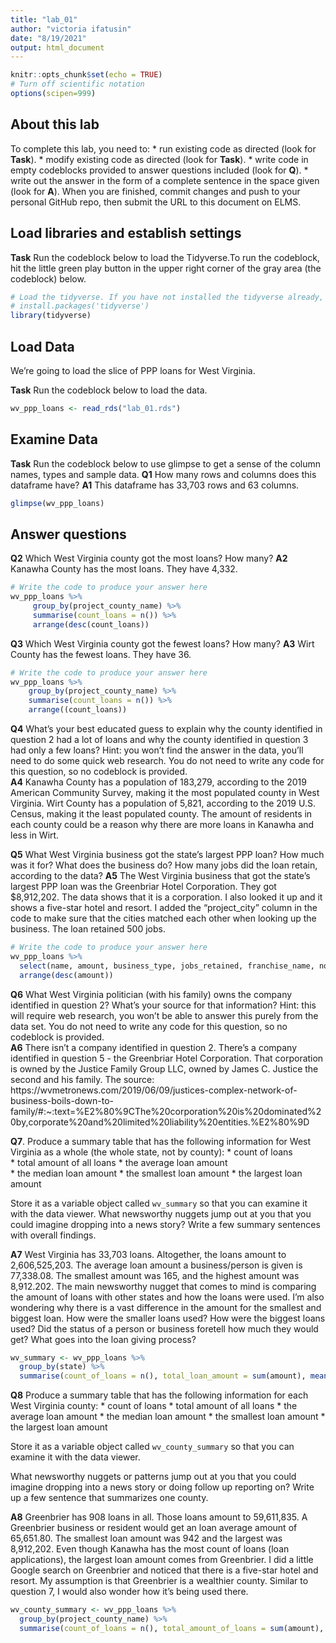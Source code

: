 ```yaml
---
title: "lab_01"
author: "victoria ifatusin"
date: "8/19/2021"
output: html_document
---
```


```r
knitr::opts_chunk$set(echo = TRUE)
# Turn off scientific notation
options(scipen=999)
```

## About this lab

To complete this lab, you need to:
* run existing code as directed (look for **Task**). 
* modify existing code as directed (look for **Task**).
* write code in empty codeblocks provided to answer questions included (look for **Q**). 
* write out the answer in the form of a complete sentence in the space given (look for **A**). 
When you are finished, commit changes and push to your personal GitHub repo, then submit the URL to this document on ELMS. 

## Load libraries and establish settings

**Task** Run the codeblock below to load the Tidyverse.To run the codeblock, hit the little green play button in the upper right corner of the gray area (the codeblock) below.

```r


# Load the tidyverse. If you have not installed the tidyverse already, remove the # from the next line and run it first.  
# install.packages('tidyverse')
library(tidyverse)
```

## Load Data 

We're going to load the slice of PPP loans for West Virginia.

**Task** Run the codeblock below to load the data. 

```r
wv_ppp_loans <- read_rds("lab_01.rds")
```

## Examine Data

**Task** Run the codeblock below to use glimpse to get a sense of the column names, types and sample data. 
**Q1** How many rows and columns does this dataframe have?
**A1** This dataframe has 33,703 rows and 63 columns.  

```r
glimpse(wv_ppp_loans)
```

## Answer questions

**Q2** Which West Virginia county got the most loans? How many?
**A2** Kanawha County has the most loans. They have 4,332.

```r
# Write the code to produce your answer here
wv_ppp_loans %>%
     group_by(project_county_name) %>%
     summarise(count_loans = n()) %>%
     arrange(desc(count_loans)) 
```
**Q3** Which West Virginia county got the fewest loans? How many?
**A3** Wirt County has the fewest loans. They have 36. 

```r
# Write the code to produce your answer here
wv_ppp_loans %>%
    group_by(project_county_name) %>%
    summarise(count_loans = n()) %>%
    arrange((count_loans))
```
**Q4** What's your best educated guess to explain why the county identified in question 2 had a lot of loans and why the county identified in question 3 had only a few loans? Hint: you won't find the answer in the data, you'll need to do some quick web research. You do not need to write any code for this question, so no codeblock is provided.  
**A4** Kanawha County has a population of 183,279, according to the 2019 American Community Survey, making it the most populated county in West Virginia. Wirt County has a population of 5,821, according to the 2019 U.S. Census, making it the least populated county. The amount of residents in each county could be a reason why there are more loans in Kanawha and less in Wirt. 


**Q5** What West Virginia business got the state's largest PPP loan? How much was it for? What does the business do? How many jobs did the loan retain, according to the data?
**A5** The West Virginia business that got the state's largest PPP loan was the Greenbriar Hotel Corporation. They got $8,912,202. The data shows that it is a corporation. I also looked it up and it shows a five-star hotel and resort. I added the "project_city" column in the code to make sure that the cities matched each other when looking up the business. The loan retained 500 jobs.

```r
# Write the code to produce your answer here
wv_ppp_loans %>% 
  select(name, amount, business_type, jobs_retained, franchise_name, non_profit, franchise_name, project_city) %>% 
  arrange(desc(amount))


```


**Q6** What West Virginia politician (with his family) owns the company identified in question 2? What's your source for that information? Hint: this will require web research, you won't be able to answer this purely from the data set.  You do not need to write any code for this question, so no codeblock is provided.  
**A6** There isn't a company identified in question 2. There's a company identified in question 5 - the Greenbriar Hotel Corporation. That corporation is owned by the Justice Family Group LLC, owned by James C. Justice the second and his family. The source: https://wvmetronews.com/2019/06/09/justices-complex-network-of-business-boils-down-to-family/#:~:text=%E2%80%9CThe%20corporation%20is%20dominated%20by,corporate%20and%20limited%20liability%20entities.%E2%80%9D 

**Q7**. Produce a summary table that has the following information for West Virginia as a whole (the whole state, not by county):
* count of loans           
* total amount of all loans 
* the average loan amount  
* the median loan amount
* the smallest loan amount
* the largest loan amount

Store it as a variable object called `wv_summary` so that you can examine it with the data viewer. What newsworthy nuggets jump out at you that you could imagine dropping into a news story? Write a few summary sentences with overall findings. 

**A7** West Virginia has 33,703 loans. Altogether, the loans amount to	2,606,525,203. The average loan amount a business/person is given is 77,338.08. The smallest amount was 165, and the highest amount was 8,912.202. The main newsworthy nugget that comes to mind is comparing the amount of loans with other states and how the loans were used. I'm also wondering why there is a vast difference in the amount for the smallest and biggest loan. How were the smaller loans used? How were the biggest loans used? Did the status of a person or business foretell how much they would get? What goes into the loan giving process? 
```r
wv_summary <- wv_ppp_loans %>% 
  group_by(state) %>% 
  summarise(count_of_loans = n(), total_loan_amount = sum(amount), mean(amount), median(amount), min(amount), max(amount))
```

**Q8** Produce a summary table that has the following information for each West Virginia county:
* count of loans
* total amount of all loans
* the average loan amount
* the median loan amount
* the smallest loan amount
* the largest loan amount

Store it as a variable object called `wv_county_summary` so that you can examine it with the data viewer. 

What newsworthy nuggets or patterns jump out at you that you could imagine dropping into a news story or doing follow up reporting on? Write up a few sentence that summarizes one county. 

**A8** Greenbrier has 908 loans in all. Those loans amount to 59,611,835. A Greenbrier business or resident would get an loan average amount of 65,651.80. The smallest loan amount was 942 and the largest was 8,912,202. Even though Kanawha has the most count of loans (loan applications), the largest loan amount comes from Greenbrier. I did a little Google search on Greenbrier and noticed that there is a five-star hotel and resort. My assumption is that Greenbrier is a wealthier county. Similar to question 7, I would also wonder how it's being used there.
```r
wv_county_summary <- wv_ppp_loans %>% 
  group_by(project_county_name) %>% 
  summarise(count_of_loans = n(), total_amount_of_loans = sum(amount), average_loan_amount = mean(amount), median(amount), min(amount), max(amount))

```
